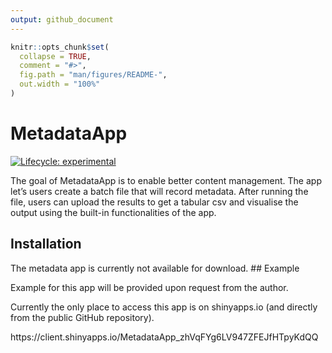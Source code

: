 ```yaml
---
output: github_document
---
```


<!-- README.md is generated from README.Rmd. Please edit that file -->

```r
knitr::opts_chunk$set(
  collapse = TRUE,
  comment = "#>",
  fig.path = "man/figures/README-",
  out.width = "100%"
)
```

# MetadataApp

<!-- badges: start -->
[![Lifecycle: experimental](https://img.shields.io/badge/lifecycle-experimental-orange.svg)](https://www.tidyverse.org/lifecycle/#experimental)
<!-- badges: end -->

The goal of MetadataApp is to enable better content management. The app let's users create a batch file that will record metadata. After running the file, users can upload the results to get a tabular csv and visualise the output using the built-in functionalities of the app.

## Installation

The metadata app is currently not available for download.
## Example

Example for this app will be provided upon request from the author.

Currently the only place to access this app is on shinyapps.io (and directly from the public GitHub repository).

https://client.shinyapps.io/MetadataApp_zhVqFYg6LV947ZFEJfHTpyKdQQ